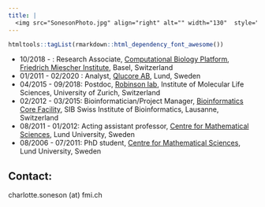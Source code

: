 ```yaml
---
title: |
  <img src="SonesonPhoto.jpg" align="right" alt="" width="130"  style="transform:rotate(0deg);"/> Brief CV
---
```


```r
htmltools::tagList(rmarkdown::html_dependency_font_awesome())
```

- 10/2018 - : Research Associate, [Computational Biology Platform](https://www.fmi.ch/research/platforms/platform.html?plt=115), [Friedrich Miescher Institute](https://www.fmi.ch/), Basel, Switzerland
- 01/2011 - 02/2020 : Analyst, [Qlucore AB](http://qlucore.com), Lund, Sweden
- 04/2015 - 09/2018: Postdoc, [Robinson lab](https://robinsonlabuzh.github.io/), Institute of Molecular Life Sciences, University of Zurich, Switzerland
- 02/2012 - 03/2015: Bioinformatician/Project Manager, [Bioinformatics Core Facility](https://www.sib.swiss/mauro-delorenzi-frederic-schutz-group), SIB Swiss Institute of Bioinformatics, Lausanne, Switzerland
- 08/2011 - 01/2012: Acting assistant professor, [Centre for Mathematical Sciences](http://maths.lu.se), Lund University, Sweden
- 08/2006 - 07/2011: PhD student, [Centre for Mathematical Sciences](http://maths.lu.se), Lund University, Sweden

## Contact:
<i class="fa fa-envelope-o"></i> charlotte.soneson (at) fmi.ch




